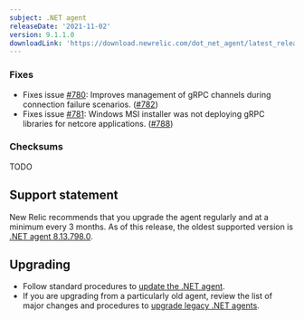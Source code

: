 ```yaml
---
subject: .NET agent
releaseDate: '2021-11-02'
version: 9.1.1.0
downloadLink: 'https://download.newrelic.com/dot_net_agent/latest_release'
---
```


### Fixes
* Fixes issue [#780](https://github.com/newrelic/newrelic-dotnet-agent/issues/780): Improves management of gRPC channels during connection failure scenarios. ([#782](https://github.com/newrelic/newrelic-dotnet-agent/pull/782))
* Fixes issue [#781](https://github.com/newrelic/newrelic-dotnet-agent/issues/781): Windows MSI installer was not deploying gRPC libraries for netcore applications. ([#788](https://github.com/newrelic/newrelic-dotnet-agent/pull/788))

### Checksums
TODO

## Support statement
New Relic recommends that you upgrade the agent regularly and at a minimum every 3 months. As of this release, the oldest supported version is [.NET agent 8.13.798.0](/docs/release-notes/agent-release-notes/net-release-notes/net-agent-8137980).

## Upgrading
* Follow standard procedures to [update the .NET agent](/docs/agents/net-agent/installation-configuration/update-net-agent).
* If you are upgrading from a particularly old agent, review the list of major changes and procedures to [upgrade legacy .NET agents](/docs/agents/net-agent/troubleshooting/upgrade-legacy-net-agents).
